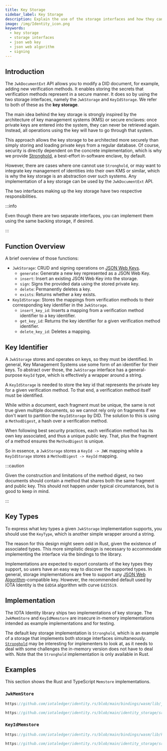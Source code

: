 ```yaml
---
title: Key Storage
sidebar_label: Key Storage
description: Explain the use of the storage interfaces and how they can be implemented
image: /img/Identity_icon.png
keywords:
  - key storage
  - storage interfaces
  - json web key
  - json web algorithm
  - signing
---
```



## Introduction

The `JwkDocumentExt` API allows you to modify a DID document, for example, adding new verification methods.
It enables storing the secrets that verification methods represent in a secure manner.
It does so by using the two storage interfaces, namely the `JwkStorage` and `KeyIdStorage`.
We refer to both of these as the **key storage**.

The main idea behind the key storage is strongly inspired by the architecture of key management systems (KMS)
or secure enclaves: once private keys are entered into the system, they can never be retrieved again.
Instead, all operations using the key will have to go through that system.

This approach allows the key storage to be architected more securely than simply storing and loading private keys from
a regular database.
Of course, security is directly dependent on the concrete implementation,
which is why we provide [Stronghold](https://github.com/iotaledger/stronghold.rs/), a best-effort in-software enclave, by default.

However, there are cases where one cannot use `Stronghold`,
or may want to integrate key management of identities into their own KMS or similar,
which is why the key storage is an abstraction over such systems.
Any implementation of a key storage can be used by the `JwkDocumentExt` API.

The two interfaces making up the key storage have two respective responsibilities.

:::info

Even though there are two separate interfaces, you can implement them using the same backing storage, if desired.

:::

## Function Overview

A brief overview of those functions:

- `JwkStorage`: CRUD and signing operations on [JSON Web Keys](https://www.rfc-editor.org/rfc/rfc7517).
  - `generate`: Generate a new key represented as a JSON Web Key.
  - `insert`: Insert an existing JSON Web Key into the storage.
  - `sign`: Signs the provided data using the stored private key.
  - `delete`: Permanently deletes a key.
  - `exists`: Returns whether a key exists.
- `KeyIdStorage`: Stores the mappings from verification methods to their corresponding key identifier in the `JwkStorage`.
  - `insert_key_id`: Inserts a mapping from a verification method identifier to a key identifier.
  - `get_key_id`: Returns the key identifier for a given verification method identifier.
  - `delete_key_id`: Deletes a mapping.

## Key Identifier

A `JwkStorage` stores and operates on keys, so they must be identified.
In general, Key Management Systems use some form of an identifier for their keys.
To abstract over those, the `JwkStorage` interface has a general-purpose `KeyId` type,
which is effectively a wrapper around a string.

A `KeyIdStorage` is needed to store the key id that represents the private key for a given verification method.
To that end, a verification method itself must be identified.

While within a document, each fragment must be unique, the same is not true given multiple documents,
so we cannot rely only on fragments if we don't want to partition the `KeyIdStorage` by DID.
The solution to this is using a `MethodDigest`, a hash over a verification method.

When following best security practices, each verification method has its own key associated, and thus a unique public key.
That, plus the fragment of a method ensures the `MethodDigest` is unique.

So in essence, a `JwkStorage` stores a `KeyId -> JWK` mapping while a `KeyIdStorage` stores a `MethodDigest -> KeyId` mapping.

:::caution

Given the construction and limitations of the method digest,
no two documents should contain a method that shares both the same fragment and public key.
This should not happen under typical circumstances, but is good to keep in mind.

:::

## Key Types

To express what key types a given `JwkStorage` implementation supports, you should use the `KeyType`,
which is another simple wrapper around a string.

The reason for this design might seem odd in Rust, given the existence of associated types.
This more simplistic design is necessary to accommodate implementing the interface via the bindings to the library.

Implementations are expected to export constants of the key types they support,
so users have an easy way to discover the supported types.
In general, storage implementations are free to support any [JSON Web Algorithm](https://www.rfc-editor.org/rfc/rfc7518.html)-compatible key.
However, the recommended default used by IOTA Identity is the `EdDSA` algorithm with curve `Ed25519`.

## Implementation

The IOTA Identity library ships two implementations of key storage.
The `JwkMemStore` and `KeyIdMemstore` are insecure in-memory implementations
intended as example implementations and for testing.

The default key storage implementation is `Stronghold`,
which is an example of a storage that implements both storage interfaces simultaneously.
[`Stronghold`](https://github.com/iotaledger/stronghold.rs/) may be interesting for implementers to look at,
as it needs to deal with some challenges the in-memory version does not have to deal with. Note that the `Stronghold` implementation is only available in Rust.

## Examples

This section shows the Rust and TypeScript `Memstore` implementations.

### `JwkMemStore`

<Tabs groupId="language" queryString>
<TabItem value="typescript-node" label="Typescript (Node.js)">

```ts reference
https://github.com/iotaledger/identity.rs/blob/main/bindings/wasm/lib/jwk_storage.ts
```

</TabItem>
<TabItem value="rust" label="Rust">

```rust reference
https://github.com/iotaledger/identity.rs/blob/main/identity_storage/src/key_storage/memstore.rs
```

</TabItem>
</Tabs>

### `KeyIdMemstore`

<Tabs groupId="language" queryString>
<TabItem value="typescript-node" label="Typescript (Node.js)">

```ts reference
https://github.com/iotaledger/identity.rs/blob/main/bindings/wasm/lib/key_id_storage.ts
```

</TabItem>
<TabItem value="rust" label="Rust">

```rust reference
https://github.com/iotaledger/identity.rs/blob/main/identity_storage/src/key_id_storage/memstore.rs
```

</TabItem>
</Tabs>

